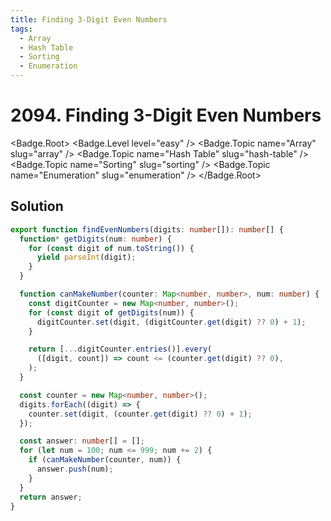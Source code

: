 ```yaml
---
title: Finding 3-Digit Even Numbers
tags:
  - Array
  - Hash Table
  - Sorting
  - Enumeration
---
```


# 2094. Finding 3-Digit Even Numbers

<Badge.Root>
  <Badge.Level level="easy" />
  <Badge.Topic name="Array" slug="array" />
  <Badge.Topic name="Hash Table" slug="hash-table" />
  <Badge.Topic name="Sorting" slug="sorting" />
  <Badge.Topic name="Enumeration" slug="enumeration" />
</Badge.Root>

## Solution

```typescript filename="solution.ts" copy
export function findEvenNumbers(digits: number[]): number[] {
  function* getDigits(num: number) {
    for (const digit of num.toString()) {
      yield parseInt(digit);
    }
  }

  function canMakeNumber(counter: Map<number, number>, num: number) {
    const digitCounter = new Map<number, number>();
    for (const digit of getDigits(num)) {
      digitCounter.set(digit, (digitCounter.get(digit) ?? 0) + 1);
    }

    return [...digitCounter.entries()].every(
      ([digit, count]) => count <= (counter.get(digit) ?? 0),
    );
  }

  const counter = new Map<number, number>();
  digits.forEach((digit) => {
    counter.set(digit, (counter.get(digit) ?? 0) + 1);
  });

  const answer: number[] = [];
  for (let num = 100; num <= 999; num += 2) {
    if (canMakeNumber(counter, num)) {
      answer.push(num);
    }
  }
  return answer;
}
```

<ProblemLink
  codingSite="leetcode"
  href="https://leetcode.com/problems/finding-3-digit-even-numbers"
  title="Finding 3-Digit Even Numbers"
/>

